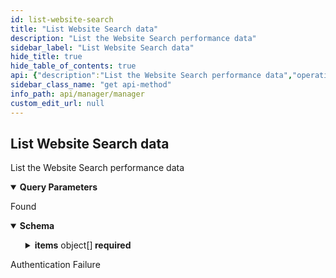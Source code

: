 ```yaml
---
id: list-website-search
title: "List Website Search data"
description: "List the Website Search performance data"
sidebar_label: "List Website Search data"
hide_title: true
hide_table_of_contents: true
api: {"description":"List the Website Search performance data","operationId":"listWebsiteSearch","parameters":[{"description":"The website URL","in":"query","name":"website","required":true,"schema":{"type":"string"}},{"description":"The cursor","in":"query","name":"cursor","required":false,"schema":{"type":"string"}},{"description":"The start date, inclusive, in yyyy-MM-dd format.","in":"query","name":"since","required":true,"schema":{"type":"string"}},{"description":"The end date, inclusive, in yyyy-MM-dd format.","in":"query","name":"until","required":true,"schema":{"type":"string"}},{"description":"The dimensions, e.g. `query`, `page`. Must repeat for each dimension.","in":"query","name":"dimensions","required":true,"schema":{"type":"array","items":{"type":"string"}},"style":"form"},{"description":"The Google access token, must have access to the Google Search Console scope","in":"query","name":"google_access_token","required":true,"schema":{"type":"string"}},{"description":"The maximum number of results","in":"query","name":"limit","required":false,"schema":{"type":"integer","default":10}}],"responses":{"200":{"content":{"application/json":{"schema":{"type":"object","description":"A page object with links to move to other pages and the list of objects.","properties":{"first":{"type":"string","description":"The link to the first page.","nullable":true},"items":{"type":"array","description":"An array of objects.","items":{"type":"object","description":"Search Data","properties":{"clicks":{"type":"integer","format":"int32","description":"Number of clicks."},"ctr":{"type":"number","format":"double","description":"CTR."},"id":{"type":"integer","format":"int64","description":"The id: it's now a unique id, but a row index."},"impressions":{"type":"integer","format":"int32","description":"Number of impressions."},"keys":{"type":"array","description":"The keys for the current data, matching the provided `dimensions` in the query.","items":{"type":"string","description":"The keys for the current data, matching the provided `dimensions` in the query."}},"position":{"type":"number","format":"double","description":"Position."},"score":{"type":"number","format":"double","description":"A score to spot traffic opportunities, from 0.0 to 1.0 (the higher the better). The score is based on the traffic data."}},"required":["clicks","ctr","id","impressions","keys","position","score"],"title":"WebsiteSearch"}},"last":{"type":"string","description":"The link to the last page.","nullable":true},"next":{"type":"string","description":"The link to the next page or `null` if there's no page.","nullable":true},"prev":{"type":"string","description":"The link to the previous page or `null` if there's no page.","nullable":true},"self":{"type":"string","description":"The link to the current page.","nullable":true}},"required":["first","items","last","next","prev","self"],"title":"PageWebsiteSearch"}}},"description":"Found"},"401":{"description":"Authentication Failure"}},"tags":["Google Search Console"],"method":"get","path":"/ext/google/searchconsole/searches","servers":[{"url":"https://api.wordlift.io"}],"securitySchemes":{"ApiKey":{"description":"`Key {your key}`","in":"header","name":"Authorization","type":"apiKey"},"OAuth2":{"flows":{"authorizationCode":{"authorizationUrl":"https://s.wordlift.io/oauth/authorize/","scopes":{"basic":"basic scope"},"tokenUrl":"https://s.wordlift.io/oauth/token/"}},"type":"oauth2"}},"info":{"contact":{"email":"hello@wordlift.io","name":"WordLift","url":"https://wordlift.io"},"description":"Subscription management and related services.","license":{"name":"(c) copyright 2022-present WordLift","url":"https://wordlift.io"},"termsOfService":"https://wordlift.io/terms-of-service/","title":"Manager","version":"1.0"},"postman":{"name":"List Website Search data","description":{"content":"List the Website Search performance data","type":"text/plain"},"url":{"path":["ext","google","searchconsole","searches"],"host":["{{baseUrl}}"],"query":[{"disabled":false,"description":{"content":"(Required) The website URL","type":"text/plain"},"key":"website","value":""},{"disabled":false,"description":{"content":"The cursor","type":"text/plain"},"key":"cursor","value":""},{"disabled":false,"description":{"content":"(Required) The start date, inclusive, in yyyy-MM-dd format.","type":"text/plain"},"key":"since","value":""},{"disabled":false,"description":{"content":"(Required) The end date, inclusive, in yyyy-MM-dd format.","type":"text/plain"},"key":"until","value":""},{"disabled":false,"description":{"content":"(Required) The dimensions, e.g. `query`, `page`. Must repeat for each dimension.","type":"text/plain"},"key":"dimensions","value":""},{"disabled":false,"description":{"content":"(Required) The Google access token, must have access to the Google Search Console scope","type":"text/plain"},"key":"google_access_token","value":""},{"disabled":false,"description":{"content":"The maximum number of results","type":"text/plain"},"key":"limit","value":""}],"variable":[]},"header":[{"key":"Accept","value":"application/json"}],"method":"GET"}}
sidebar_class_name: "get api-method"
info_path: api/manager/manager
custom_edit_url: null
---
```



## List Website Search data



List the Website Search performance data

<details style={{"marginBottom":"1rem"}} data-collapsed={false} open={true}><summary style={{}}><strong>Query Parameters</strong></summary><div><ul><ParamsItem className={"paramsItem"} param={{"description":"The website URL","in":"query","name":"website","required":true,"schema":{"type":"string"}}}></ParamsItem><ParamsItem className={"paramsItem"} param={{"description":"The cursor","in":"query","name":"cursor","required":false,"schema":{"type":"string"}}}></ParamsItem><ParamsItem className={"paramsItem"} param={{"description":"The start date, inclusive, in yyyy-MM-dd format.","in":"query","name":"since","required":true,"schema":{"type":"string"}}}></ParamsItem><ParamsItem className={"paramsItem"} param={{"description":"The end date, inclusive, in yyyy-MM-dd format.","in":"query","name":"until","required":true,"schema":{"type":"string"}}}></ParamsItem><ParamsItem className={"paramsItem"} param={{"description":"The dimensions, e.g. `query`, `page`. Must repeat for each dimension.","in":"query","name":"dimensions","required":true,"schema":{"type":"array","items":{"type":"string"}},"style":"form"}}></ParamsItem><ParamsItem className={"paramsItem"} param={{"description":"The Google access token, must have access to the Google Search Console scope","in":"query","name":"google_access_token","required":true,"schema":{"type":"string"}}}></ParamsItem><ParamsItem className={"paramsItem"} param={{"description":"The maximum number of results","in":"query","name":"limit","required":false,"schema":{"type":"integer","default":10}}}></ParamsItem></ul></div></details><div><ApiTabs><TabItem label={"200"} value={"200"}><div>

Found

</div><div><MimeTabs schemaType={"response"}><TabItem label={"application/json"} value={"application/json"}><SchemaTabs><TabItem label={"Schema"} value={"Schema"}><details style={{}} data-collapsed={false} open={true}><summary style={{"textAlign":"left"}}><strong>Schema</strong></summary><div style={{"textAlign":"left","marginLeft":"1rem"}}></div><ul style={{"marginLeft":"1rem"}}><SchemaItem collapsible={false} name={"first"} required={true} schemaName={"string"} qualifierMessage={undefined} schema={{"type":"string","description":"The link to the first page.","nullable":true}}></SchemaItem><SchemaItem collapsible={true} className={"schemaItem"}><details style={{}}><summary style={{}}><strong>items</strong><span style={{"opacity":"0.6"}}> object[]</span><strong style={{"fontSize":"var(--ifm-code-font-size)","color":"var(--openapi-required)"}}> required</strong></summary><div style={{"marginLeft":"1rem"}}><div style={{"marginTop":".5rem","marginBottom":".5rem"}}>

An array of objects.

</div><li><div style={{"fontSize":"var(--ifm-code-font-size)","opacity":"0.6","marginLeft":"-.5rem","paddingBottom":".5rem"}}>Array [</div></li><SchemaItem collapsible={false} name={"clicks"} required={true} schemaName={"int32"} qualifierMessage={undefined} schema={{"type":"integer","format":"int32","description":"Number of clicks."}}></SchemaItem><SchemaItem collapsible={false} name={"ctr"} required={true} schemaName={"double"} qualifierMessage={undefined} schema={{"type":"number","format":"double","description":"CTR."}}></SchemaItem><SchemaItem collapsible={false} name={"id"} required={true} schemaName={"int64"} qualifierMessage={undefined} schema={{"type":"integer","format":"int64","description":"The id: it's now a unique id, but a row index."}}></SchemaItem><SchemaItem collapsible={false} name={"impressions"} required={true} schemaName={"int32"} qualifierMessage={undefined} schema={{"type":"integer","format":"int32","description":"Number of impressions."}}></SchemaItem><SchemaItem collapsible={false} name={"keys"} required={true} schemaName={"string[]"} qualifierMessage={undefined} schema={{"type":"array","description":"The keys for the current data, matching the provided `dimensions` in the query.","items":{"type":"string","description":"The keys for the current data, matching the provided `dimensions` in the query."}}}></SchemaItem><SchemaItem collapsible={false} name={"position"} required={true} schemaName={"double"} qualifierMessage={undefined} schema={{"type":"number","format":"double","description":"Position."}}></SchemaItem><SchemaItem collapsible={false} name={"score"} required={true} schemaName={"double"} qualifierMessage={undefined} schema={{"type":"number","format":"double","description":"A score to spot traffic opportunities, from 0.0 to 1.0 (the higher the better). The score is based on the traffic data."}}></SchemaItem><li><div style={{"fontSize":"var(--ifm-code-font-size)","opacity":"0.6","marginLeft":"-.5rem"}}>]</div></li></div></details></SchemaItem><SchemaItem collapsible={false} name={"last"} required={true} schemaName={"string"} qualifierMessage={undefined} schema={{"type":"string","description":"The link to the last page.","nullable":true}}></SchemaItem><SchemaItem collapsible={false} name={"next"} required={true} schemaName={"string"} qualifierMessage={undefined} schema={{"type":"string","description":"The link to the next page or `null` if there's no page.","nullable":true}}></SchemaItem><SchemaItem collapsible={false} name={"prev"} required={true} schemaName={"string"} qualifierMessage={undefined} schema={{"type":"string","description":"The link to the previous page or `null` if there's no page.","nullable":true}}></SchemaItem><SchemaItem collapsible={false} name={"self"} required={true} schemaName={"string"} qualifierMessage={undefined} schema={{"type":"string","description":"The link to the current page.","nullable":true}}></SchemaItem></ul></details></TabItem><TabItem label={"Example (from schema)"} value={"Example (from schema)"}><ResponseSamples responseExample={"{\n  \"first\": \"string\",\n  \"items\": [\n    {\n      \"clicks\": 0,\n      \"ctr\": 0,\n      \"id\": 0,\n      \"impressions\": 0,\n      \"keys\": [\n        \"string\"\n      ],\n      \"position\": 0,\n      \"score\": 0\n    }\n  ],\n  \"last\": \"string\",\n  \"next\": \"string\",\n  \"prev\": \"string\",\n  \"self\": \"string\"\n}"} language={"json"}></ResponseSamples></TabItem></SchemaTabs></TabItem></MimeTabs></div></TabItem><TabItem label={"401"} value={"401"}><div>

Authentication Failure

</div><div></div></TabItem></ApiTabs></div>
      